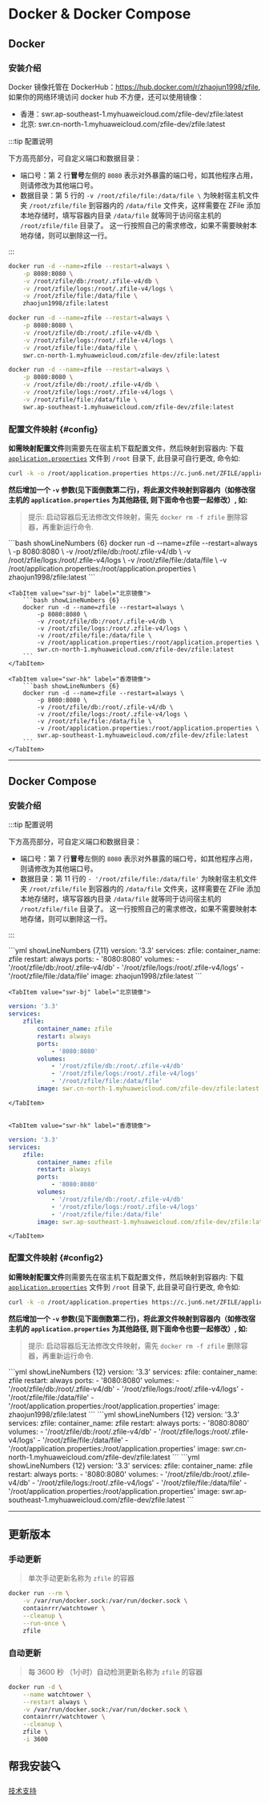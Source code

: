 
# Docker & Docker Compose

## Docker

### 安装介绍

Docker 镜像托管在 DockerHub：https://hub.docker.com/r/zhaojun1998/zfile, 如果你的网络环境访问 docker hub 不方便，还可以使用镜像：

- 香港：swr.ap-southeast-1.myhuaweicloud.com/zfile-dev/zfile:latest
- 北京: swr.cn-north-1.myhuaweicloud.com/zfile-dev/zfile:latest

:::tip 配置说明

下方高亮部分，可自定义端口和数据目录：

- 端口号：第 2 行**冒号**左侧的 `8080` 表示对外暴露的端口号，如其他程序占用，则请修改为其他端口号。
- 数据目录：第 5 行的 `-v /root/zfile/file:/data/file \` 为映射宿主机文件夹 `/root/zfile/file` 到容器内的 `/data/file` 文件夹，这样需要在 ZFile 添加本地存储时，填写容器内目录 `/data/file` 就等同于访问宿主机的 `/root/zfile/file` 目录了。 这一行按照自己的需求修改，如果不需要映射本地存储，则可以删除这一行。

:::

<Tabs>
<TabItem value="dockerhub" label="DockerHub">

```bash showLineNumbers {2,5}
docker run -d --name=zfile --restart=always \
    -p 8080:8080 \
    -v /root/zfile/db:/root/.zfile-v4/db \
    -v /root/zfile/logs:/root/.zfile-v4/logs \
    -v /root/zfile/file:/data/file \
    zhaojun1998/zfile:latest
```

</TabItem>
<TabItem value="swr-bj" label="北京镜像">

```bash showLineNumbers {2,5}
docker run -d --name=zfile --restart=always \
    -p 8080:8080 \
    -v /root/zfile/db:/root/.zfile-v4/db \
    -v /root/zfile/logs:/root/.zfile-v4/logs \
    -v /root/zfile/file:/data/file \
    swr.cn-north-1.myhuaweicloud.com/zfile-dev/zfile:latest
```

</TabItem>
<TabItem value="swr-hk" label="香港镜像">

```bash showLineNumbers {2,5}
docker run -d --name=zfile --restart=always \
    -p 8080:8080 \
    -v /root/zfile/db:/root/.zfile-v4/db \
    -v /root/zfile/logs:/root/.zfile-v4/logs \
    -v /root/zfile/file:/data/file \
    swr.ap-southeast-1.myhuaweicloud.com/zfile-dev/zfile:latest
```

</TabItem>
</Tabs>


### 配置文件映射 {#config}

**如需映射配置文件**则需要先在宿主机下载配置文件，然后映射到容器内:
下载 [`application.properties`](https://c.jun6.net/ZFILE/application.properties) 文件到 `/root` 目录下, 此目录可自行更改, 命令如:

```bash showLineNumbers
curl -k -o /root/application.properties https://c.jun6.net/ZFILE/application.properties
```

**然后增加一个 `-v` 参数(见下面倒数第二行)，将此源文件映射到容器内（如修改宿主机的 `application.properties` 为其他路径, 则下面命令也要一起修改）, 如:**

> 提示: 启动容器后无法修改文件映射，需先 `docker rm -f zfile` 删除容器，再重新运行命令.


<Tabs>
    <TabItem value="dockerhub" label="DockerHub">
```bash showLineNumbers {6}
docker run -d --name=zfile --restart=always \
    -p 8080:8080 \
    -v /root/zfile/db:/root/.zfile-v4/db \
    -v /root/zfile/logs:/root/.zfile-v4/logs \
    -v /root/zfile/file:/data/file \
    -v /root/application.properties:/root/application.properties \
    zhaojun1998/zfile:latest
```
    </TabItem>

    <TabItem value="swr-bj" label="北京镜像">
        ```bash showLineNumbers {6}
        docker run -d --name=zfile --restart=always \
            -p 8080:8080 \
            -v /root/zfile/db:/root/.zfile-v4/db \
            -v /root/zfile/logs:/root/.zfile-v4/logs \
            -v /root/zfile/file:/data/file \
            -v /root/application.properties:/root/application.properties \
            swr.cn-north-1.myhuaweicloud.com/zfile-dev/zfile:latest
        ```
    </TabItem>

    <TabItem value="swr-hk" label="香港镜像">
        ```bash showLineNumbers {6}
        docker run -d --name=zfile --restart=always \
            -p 8080:8080 \
            -v /root/zfile/db:/root/.zfile-v4/db \
            -v /root/zfile/logs:/root/.zfile-v4/logs \
            -v /root/zfile/file:/data/file \
            -v /root/application.properties:/root/application.properties \
            swr.ap-southeast-1.myhuaweicloud.com/zfile-dev/zfile:latest
        ```
    </TabItem>
</Tabs>

---

## Docker Compose

### 安装介绍

:::tip 配置说明

下方高亮部分，可自定义端口和数据目录：

- 端口号：第 7 行**冒号**左侧的 `8080` 表示对外暴露的端口号，如其他程序占用，则请修改为其他端口号。
- 数据目录：第 11 行的 `- '/root/zfile/file:/data/file'` 为映射宿主机文件夹 `/root/zfile/file` 到容器内的 `/data/file` 文件夹，这样需要在 ZFile 添加本地存储时，填写容器内目录 `/data/file` 就等同于访问宿主机的 `/root/zfile/file` 目录了。 这一行按照自己的需求修改，如果不需要映射本地存储，则可以删除这一行。

:::

<Tabs>
    <TabItem value="dockerhub" label="DockerHub">
```yml showLineNumbers {7,11}
version: '3.3'
services:
    zfile:
        container_name: zfile
        restart: always
        ports:
            - '8080:8080'
        volumes:
            - '/root/zfile/db:/root/.zfile-v4/db'
            - '/root/zfile/logs:/root/.zfile-v4/logs'
            - '/root/zfile/file:/data/file'
        image: zhaojun1998/zfile:latest
```
    </TabItem>

    <TabItem value="swr-bj" label="北京镜像">
```yml showLineNumbers {7,11}
version: '3.3'
services:
    zfile:
        container_name: zfile
        restart: always
        ports:
            - '8080:8080'
        volumes:
            - '/root/zfile/db:/root/.zfile-v4/db'
            - '/root/zfile/logs:/root/.zfile-v4/logs'
            - '/root/zfile/file:/data/file'
        image: swr.cn-north-1.myhuaweicloud.com/zfile-dev/zfile:latest
```
    </TabItem>


    <TabItem value="swr-hk" label="香港镜像">
```yml showLineNumbers {7,11}
version: '3.3'
services:
    zfile:
        container_name: zfile
        restart: always
        ports:
            - '8080:8080'
        volumes:
            - '/root/zfile/db:/root/.zfile-v4/db'
            - '/root/zfile/logs:/root/.zfile-v4/logs'
            - '/root/zfile/file:/data/file'
        image: swr.ap-southeast-1.myhuaweicloud.com/zfile-dev/zfile:latest
```
    </TabItem>

</Tabs>

### 配置文件映射 {#config2}


**如需映射配置文件**则需要先在宿主机下载配置文件，然后映射到容器内:
下载 [`application.properties`](https://c.jun6.net/ZFILE/application.properties) 文件到 `/root` 目录下, 此目录可自行更改, 命令如:

```bash showLineNumbers
curl -k -o /root/application.properties https://c.jun6.net/ZFILE/application.properties
```

**然后增加一个 `-v` 参数(见下面倒数第二行)，将此源文件映射到容器内（如修改宿主机的 `application.properties` 为其他路径, 则下面命令也要一起修改）, 如:**

> 提示: 启动容器后无法修改文件映射，需先 `docker rm -f zfile` 删除容器，再重新运行命令.

<Tabs>
    <TabItem value="dockerhub" label="DockerHub">
```yml showLineNumbers {12}
version: '3.3'
services:
    zfile:
        container_name: zfile
        restart: always
        ports:
            - '8080:8080'
        volumes:
            - '/root/zfile/db:/root/.zfile-v4/db'
            - '/root/zfile/logs:/root/.zfile-v4/logs'
            - '/root/zfile/file:/data/file'
            - '/root/application.properties:/root/application.properties'
        image: zhaojun1998/zfile:latest
```
    </TabItem>
    <TabItem value="swr-bj" label="北京镜像">
```yml showLineNumbers {12}
version: '3.3'
services:
    zfile:
        container_name: zfile
        restart: always
        ports:
            - '8080:8080'
        volumes:
            - '/root/zfile/db:/root/.zfile-v4/db'
            - '/root/zfile/logs:/root/.zfile-v4/logs'
            - '/root/zfile/file:/data/file'
            - '/root/application.properties:/root/application.properties'
        image: swr.cn-north-1.myhuaweicloud.com/zfile-dev/zfile:latest
```
    </TabItem>
    <TabItem value="swr-hk" label="香港镜像">
```yml showLineNumbers {12}
version: '3.3'
services:
    zfile:
        container_name: zfile
        restart: always
        ports:
            - '8080:8080'
        volumes:
            - '/root/zfile/db:/root/.zfile-v4/db'
            - '/root/zfile/logs:/root/.zfile-v4/logs'
            - '/root/zfile/file:/data/file'
            - '/root/application.properties:/root/application.properties'
        image: swr.ap-southeast-1.myhuaweicloud.com/zfile-dev/zfile:latest
```
    </TabItem>
</Tabs>



-----

## 更新版本

### 手动更新

> 单次手动更新名称为 `zfile` 的容器

```bash showLineNumbers
docker run --rm \
    -v /var/run/docker.sock:/var/run/docker.sock \
    containrrr/watchtower \
    --cleanup \
    --run-once \
    zfile
```

### 自动更新

> 每 3600 秒 （1小时）自动检测更新名称为 `zfile` 的容器

```bash showLineNumbers
docker run -d \
    --name watchtower \
    --restart always \
    -v /var/run/docker.sock:/var/run/docker.sock \
    containrrr/watchtower \
    --cleanup \
    zfile \
    -i 3600
```

## 帮我安装🔍
[技术支持](/support/)
